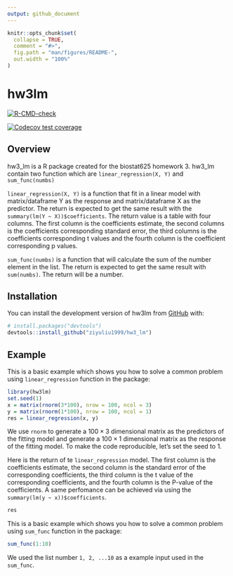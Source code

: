 ```yaml
---
output: github_document
---
```


<!-- README.md is generated from README.Rmd. Please edit that file -->

```r
knitr::opts_chunk$set(
  collapse = TRUE,
  comment = "#>",
  fig.path = "man/figures/README-",
  out.width = "100%"
)
```

# hw3lm

<!-- badges: start -->
[![R-CMD-check](https://github.com/ziyuliu1999/hw3_lm/actions/workflows/R-CMD-check.yaml/badge.svg)](https://github.com/ziyuliu1999/hw3_lm/actions/workflows/R-CMD-check.yaml)
<!-- badges: end -->

<!-- badges: start -->
  [![Codecov test coverage](https://codecov.io/gh/ziyuliu1999/hw3_lm/branch/main/graph/badge.svg)](https://app.codecov.io/gh/ziyuliu1999/hw3_lm?branch=main)
  <!-- badges: end -->

## Overview

hw3_lm is a R package created for the biostat625 homework 3. hw3_lm contain two function which are `linear_regression(X, Y)` and `sum_func(numbs)`

`linear_regression(X, Y)` is a function that fit in a linear model with matrix/dataframe Y as the response and matrix/dataframe X as the predictor. The return is expected to get the same result with the `summary(lm(Y ~ X))$coefficients`. The return value is a table with four columns. The first column is the coefficients estimate,  the second columns is the coefficients corresponding standard error, the third columns is the coefficients corresponding t values and the fourth column is the coefficient corresponding p values.

`sum_func(numbs)` is a function that will calculate the sum of the number element in the list. The return is expected to get the same result with `sum(numbs)`. The return will be a number. 


## Installation

You can install the development version of hw3lm from [GitHub](https://github.com/) with:

``` r
# install.packages("devtools")
devtools::install_github("ziyuliu1999/hw3_lm")
```

## Example 

This is a basic example which shows you how to solve a common problem using `linear_regression` function in the package:

```r
library(hw3lm)
set.seed(1)
x = matrix(rnorm(3*100), nrow = 100, ncol = 3)
y = matrix(rnorm(1*100), nrow = 100, ncol = 1)
res = linear_regression(x, y)
```

We use `rnorm` to generate a $100 \times 3$ dimensional matrix as the predictors of the fitting model and generate a $100 \times 1$ dimensional matrix as the response of the fitting model. To make the code reproducible, let's set the seed to 1.

Here is the return of te `linear_regression` model. The first column is the coefficients estimate, the second column is the standard error of the corresponding coefficients, the third column is the t value of the corresponding coefficients, and the fourth column is the P-value of the coefficients. A same perfomance can be achieved via using the `summary(lm(y ~ x))$coefficients`. 

```r
res
```

This is a basic example which shows you how to solve a common problem using `sum_func` function in the package:

```r
sum_func(1:10)
```


We used the list number `1, 2, ...10` as a example input used in the `sum_func`.  
